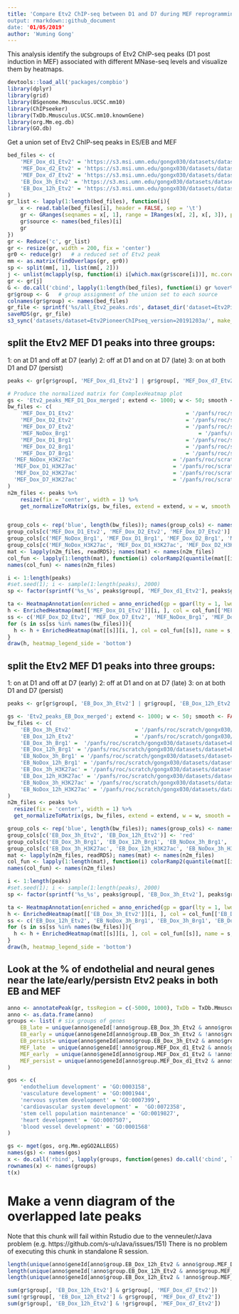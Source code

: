 ```yaml
---
title: 'Compare Etv2 ChIP-seq between D1 and D7 during MEF reprogramming
output: rmarkdown::github_document
date: '01/05/2019'
author: 'Wuming Gong'
---
```


This analysis identify the subgroups of Etv2 ChIP-seq peaks (D1 post induction in MEF) associated
with different MNase-seq levels and visualize them by heatmaps. 

```r
devtools::load_all('packages/compbio')
library(dplyr)
library(grid)
library(BSgenome.Mmusculus.UCSC.mm10)
library(ChIPseeker)
library(TxDb.Mmusculus.UCSC.mm10.knownGene)
library(org.Mm.eg.db)
library(GO.db)
```

Get a union set of Etv2 ChIP-seq peaks in ES/EB and MEF 
```r
bed_files <- c(
	'MEF_Dox_d1_Etv2' = 'https://s3.msi.umn.edu/gongx030/datasets/dataset=Etv2PioneerChIPseq_version=20191203a/MEF_Dox_d1_Etv2_summits.bed',
	'MEF_Dox_d2_Etv2' = 'https://s3.msi.umn.edu/gongx030/datasets/dataset=Etv2PioneerChIPseq_version=20191203a/MEF_Dox_d2_Etv2_summits.bed',
	'MEF_Dox_d7_Etv2' = 'https://s3.msi.umn.edu/gongx030/datasets/dataset=Etv2PioneerChIPseq_version=20191203a/MEF_Dox_d7_Etv2_summits.bed',
	'EB_Dox_3h_Etv2' = 'https://s3.msi.umn.edu/gongx030/datasets/dataset=Etv2PioneerChIPseq_version=20191203a/EB_Dox_3h_Etv2_summits.bed',
	'EB_Dox_12h_Etv2' = 'https://s3.msi.umn.edu/gongx030/datasets/dataset=Etv2PioneerChIPseq_version=20191203a/EB_Dox_12h_Etv2_summits.bed'
)
gr_list <- lapply(1:length(bed_files), function(i){
	x <- read.table(bed_files[i], header = FALSE, sep = '\t')
	gr <- GRanges(seqnames = x[, 1], range = IRanges(x[, 2], x[, 3]), peak_id = x[, 4], score = x[, 5])
	gr$source <- names(bed_files)[i]
	gr	
})
gr <- Reduce('c', gr_list)
gr <- resize(gr, width = 200, fix = 'center')
gr0 <- reduce(gr)	# a reduced set of Etv2 peak
mm <- as.matrix(findOverlaps(gr, gr0))
sp <- split(mm[, 1], list(mm[, 2]))
j <- unlist(mclapply(sp, function(i) i[which.max(gr$score[i])], mc.cores = 4))
gr <- gr[j]
G <- do.call('cbind', lapply(1:length(bed_files), function(i) gr %over% gr_list[[i]]))
gr$group <- G	# group assignment of the union set to each source
colnames(gr$group) <- names(bed_files)
gr_file <- sprintf('%s/all_Etv2_peaks.rds', dataset_dir('dataset=Etv2PioneerChIPseq_version=20191203a'))
saveRDS(gr, gr_file)
s3_sync('datasets/dataset=Etv2PioneerChIPseq_version=20191203a/', make_public = TRUE)
```

## split the Etv2 MEF D1 peaks into three groups: 
1: on at D1 and off at D7 (early)
2: off at D1 and on at D7 (late)
3: on at both D1 and D7 (persist)
```r
peaks <- gr[gr$group[, 'MEF_Dox_d1_Etv2'] | gr$group[, 'MEF_Dox_d7_Etv2']]

# Produce the normalized matrix for ComplexHeatmap plot
gs <- 'Etv2_peaks_MEF_D1_Dox_merged'; extend <- 1000; w <- 50; smooth <- FALSE; target_ratio <- 0.2; mc.cores <- 4
bw_files <- c(
	'MEF_Dox_D1_Etv2' 									= '/panfs/roc/scratch/gongx030/datasets/dataset=Etv2PioneerChIPseq_version=20191203a/MEF_Dox_d1_Etv2_FE.bw',
	'MEF_Dox_D2_Etv2' 									= '/panfs/roc/scratch/gongx030/datasets/dataset=Etv2PioneerChIPseq_version=20191203a/MEF_Dox_d2_Etv2_FE.bw',
	'MEF_Dox_D7_Etv2' 									= '/panfs/roc/scratch/gongx030/datasets/dataset=Etv2PioneerChIPseq_version=20191203a/MEF_Dox_d7_Etv2_FE.bw',
	'MEF_NoDox_Brg1' 										= '/panfs/roc/scratch/gongx030/datasets/dataset=Etv2PioneerChIPseq_version=20191203a/MEF_NoDox_d0_Brg1_FE.bw',
	'MEF_Dox_D1_Brg1' 									= '/panfs/roc/scratch/gongx030/datasets/dataset=Etv2PioneerChIPseq_version=20191203a/MEF_Dox_d1_Brg1_FE.bw',
	'MEF_Dox_D2_Brg1' 									= '/panfs/roc/scratch/gongx030/datasets/dataset=Etv2PioneerChIPseq_version=20191203a/MEF_Dox_d2_Brg1_FE.bw',
	'MEF_Dox_D7_Brg1' 									= '/panfs/roc/scratch/gongx030/datasets/dataset=Etv2PioneerChIPseq_version=20191203a/MEF_Dox_d7_Brg1_FE.bw',
  'MEF_NoDox_H3K27ac' 								= '/panfs/roc/scratch/gongx030/datasets/dataset=Etv2PioneerChIPseq_version=20191203a/MEF_NoDox_d0_H3K27ac_FE.bw',
  'MEF_Dox_D1_H3K27ac' 								= '/panfs/roc/scratch/gongx030/datasets/dataset=Etv2PioneerChIPseq_version=20191203a/MEF_Dox_d1_H3K27ac_FE.bw',
  'MEF_Dox_D2_H3K27ac' 								= '/panfs/roc/scratch/gongx030/datasets/dataset=Etv2PioneerChIPseq_version=20191203a/MEF_Dox_d2_H3K27ac_FE.bw',
  'MEF_Dox_D7_H3K27ac' 								= '/panfs/roc/scratch/gongx030/datasets/dataset=Etv2PioneerChIPseq_version=20191203a/MEF_Dox_d7_H3K27ac_FE.bw'
)
n2m_files <- peaks %>% 
	resize(fix = 'center', width = 1) %>% 
	get_normalizeToMatrix(gs, bw_files, extend = extend, w = w, smooth = smooth, target_ratio = target_ratio, mc.cores = mc.cores, force = FALSE)


group_cols <- rep('blue', length(bw_files)); names(group_cols) <- names(bw_files)
group_cols[c('MEF_Dox_D1_Etv2', 'MEF_Dox_D2_Etv2', 'MEF_Dox_D7_Etv2')] <- 'red'
group_cols[c('MEF_NoDox_Brg1', 'MEF_Dox_D1_Brg1', 'MEF_Dox_D2_Brg1', 'MEF_Dox_D7_Brg1')] <- 'purple'
group_cols[c('MEF_NoDox_H3K27ac', 'MEF_Dox_D1_H3K27ac', 'MEF_Dox_D2_H3K27ac', 'MEF_Dox_D7_H3K27ac')] <- 'darkgreen'
mat <- lapply(n2m_files, readRDS); names(mat) <- names(n2m_files)
col_fun <- lapply(1:length(mat), function(i) colorRamp2(quantile(mat[[i]], c(0.005, 0.995)), c('white', group_cols[i])))
names(col_fun) <- names(n2m_files)

i <- 1:length(peaks)
#set.seed(1); i <- sample(1:length(peaks), 2000)
sp <- factor(sprintf('%s_%s', peaks$group[, 'MEF_Dox_d1_Etv2'], peaks$group[, 'MEF_Dox_d7_Etv2']))

ta <- HeatmapAnnotation(enriched = anno_enriched(gp = gpar(lty = 1, lwd = 2, col = 1:nlevels(sp)), axis_param = list(facing = 'inside', at = -1000)))
h <- EnrichedHeatmap(mat[['MEF_Dox_D1_Etv2']][i, ], col = col_fun[['MEF_Dox_D1_Etv2']], split = sp[i], name = 'MEF_Dox_D1_Etv2', top_annotation = ta, pos_line = FALSE)
ss <- c('MEF_Dox_D2_Etv2', 'MEF_Dox_D7_Etv2', 'MEF_NoDox_Brg1', 'MEF_Dox_D1_Brg1', 'MEF_Dox_D2_Brg1', 'MEF_Dox_D7_Brg1', 'MEF_NoDox_H3K27ac', 'MEF_Dox_D1_H3K27ac', 'MEF_Dox_D2_H3K27ac', 'MEF_Dox_D7_H3K27ac')
for (s in ss[ss %in% names(bw_files)]){
  h <- h + EnrichedHeatmap(mat[[s]][i, ], col = col_fun[[s]], name = s, top_annotation = ta, pos_line = FALSE)
}
draw(h, heatmap_legend_side = 'bottom')

```


## split the Etv2 MEF D1 peaks into three groups: 
1: on at D1 and off at D7 (early)
2: off at D1 and on at D7 (late)
3: on at both D1 and D7 (persist)
```r
peaks <- gr[gr$group[, 'EB_Dox_3h_Etv2'] | gr$group[, 'EB_Dox_12h_Etv2']]

gs <- 'Etv2_peaks_EB_Dox_merged'; extend <- 1000; w <- 50; smooth <- FALSE; target_ratio <- 0.2; mc.cores <- 2
bw_files <- c(
	'EB_Dox_3h_Etv2' 					= '/panfs/roc/scratch/gongx030/datasets/dataset=Etv2PioneerChIPseq_version=20191203a/EB_Dox_3h_Etv2_FE.bw',
	'EB_Dox_12h_Etv2' 					= '/panfs/roc/scratch/gongx030/datasets/dataset=Etv2PioneerChIPseq_version=20191203a/EB_Dox_12h_Etv2_FE.bw',
	'EB_Dox_3h_Brg1' =  '/panfs/roc/scratch/gongx030/datasets/dataset=Etv2PioneerChIPseq_version=20191203a/EB_Dox_3h_Brg1_FE.bw',
	'EB_Dox_12h_Brg1' = '/panfs/roc/scratch/gongx030/datasets/dataset=Etv2PioneerChIPseq_version=20191203a/EB_Dox_12h_Brg1_FE.bw',
	'EB_NoDox_3h_Brg1' = '/panfs/roc/scratch/gongx030/datasets/dataset=Etv2PioneerChIPseq_version=20191203a/EB_NoDox_3h_Brg1_FE.bw',
	'EB_NoDox_12h_Brg1' = '/panfs/roc/scratch/gongx030/datasets/dataset=Etv2PioneerChIPseq_version=20191203a/EB_NoDox_12h_Brg1_FE.bw',
	'EB_Dox_3h_H3K27ac' = '/panfs/roc/scratch/gongx030/datasets/dataset=Etv2PioneerChIPseq_version=20191203a/EB_Dox_3h_H3K27ac_FE.bw',
	'EB_Dox_12h_H3K27ac' = '/panfs/roc/scratch/gongx030/datasets/dataset=Etv2PioneerChIPseq_version=20191203a/EB_Dox_12h_H3K27ac_FE.bw',
	'EB_NoDox_3h_H3K27ac' = '/panfs/roc/scratch/gongx030/datasets/dataset=Etv2PioneerChIPseq_version=20191203a/EB_NoDox_3h_H3K27ac_FE.bw',
	'EB_NoDox_12h_H3K27ac' = '/panfs/roc/scratch/gongx030/datasets/dataset=Etv2PioneerChIPseq_version=20191203a/EB_NoDox_12h_H3K27ac_FE.bw'
)
n2m_files <- peaks %>%
  resize(fix = 'center', width = 1) %>%
  get_normalizeToMatrix(gs, bw_files, extend = extend, w = w, smooth = smooth, target_ratio = target_ratio, mc.cores = mc.cores, force = FALSE)

group_cols <- rep('blue', length(bw_files)); names(group_cols) <- names(bw_files)
group_cols[c('EB_Dox_3h_Etv2', 'EB_Dox_12h_Etv2')] <- 'red'
group_cols[c('EB_Dox_3h_Brg1', 'EB_Dox_12h_Brg1', 'EB_NoDox_3h_Brg1', 'EB_NoDox_12h_Brg1')] <- 'purple'
group_cols[c('EB_Dox_3h_H3K27ac', 'EB_Dox_12h_H3K27ac', 'EB_NoDox_3h_H3K27ac', 'EB_NoDox_12h_H3K27ac')] <- 'darkgreen'
mat <- lapply(n2m_files, readRDS); names(mat) <- names(n2m_files)
col_fun <- lapply(1:length(mat), function(i) colorRamp2(quantile(mat[[i]], c(0.005, 0.995)), c('white', group_cols[i])))
names(col_fun) <- names(n2m_files)

i <- 1:length(peaks)
#set.seed(1); i <- sample(1:length(peaks), 2000)
sp <- factor(sprintf('%s_%s', peaks$group[, 'EB_Dox_3h_Etv2'], peaks$group[, 'EB_Dox_12h_Etv2']))

ta <- HeatmapAnnotation(enriched = anno_enriched(gp = gpar(lty = 1, lwd = 2, col = 1:nlevels(sp)), axis_param = list(facing = 'inside', at = -1000)))
h <- EnrichedHeatmap(mat[['EB_Dox_3h_Etv2']][i, ], col = col_fun[['EB_Dox_3h_Etv2']], split = sp[i], name = 'EB_Dox_3h_Etv2', top_annotation = ta, pos_line = FALSE)
ss <- c('EB_Dox_12h_Etv2', 'EB_NoDox_3h_Brg1', 'EB_Dox_3h_Brg1', 'EB_Dox_12h_Brg1', 'EB_NoDox_3h_H3K27ac', 'EB_Dox_3h_H3K27ac', 'EB_Dox_12h_H3K27ac')
for (s in ss[ss %in% names(bw_files)]){
  h <- h + EnrichedHeatmap(mat[[s]][i, ], col = col_fun[[s]], name = s, top_annotation = ta, pos_line = FALSE)
}
draw(h, heatmap_legend_side = 'bottom')
```


## Look at the % of endothelial and neural genes near the late/early/persistn Etv2 peaks in both EB and MEF
```r
anno <- annotatePeak(gr, tssRegion = c(-5000, 1000), TxDb = TxDb.Mmusculus.UCSC.mm10.knownGene, annoDb = 'org.Mm.eg.db')
anno <- as.data.frame(anno)
groups <- list(	# six groups of genes 
	EB_late = unique(anno$geneId[!anno$group.EB_Dox_3h_Etv2 & anno$group.EB_Dox_12h_Etv2]),
	EB_early = unique(anno$geneId[anno$group.EB_Dox_3h_Etv2 & !anno$group.EB_Dox_12h_Etv2]),
	EB_persist= unique(anno$geneId[anno$group.EB_Dox_3h_Etv2 & anno$group.EB_Dox_12h_Etv2]),
	MEF_late  = unique(anno$geneId[!anno$group.MEF_Dox_d1_Etv2 & anno$group.MEF_Dox_d7_Etv2]),
	MEF_early  = unique(anno$geneId[anno$group.MEF_Dox_d1_Etv2 & !anno$group.MEF_Dox_d7_Etv2]),
	MEF_persist = unique(anno$geneId[anno$group.MEF_Dox_d1_Etv2 & anno$group.MEF_Dox_d7_Etv2])
)

gos <- c(
	'endothelium development' = 'GO:0003158',
	'vasculature development' = 'GO:0001944',
	'nervous system development' = 'GO:0007399',
	'cardiovascular system development' =  'GO:0072358',
	'stem cell population maintenance' = 'GO:0019827',
	'heart development' = 'GO:0007507',
	'blood vessel development' = 'GO:0001568'
)

gs <- mget(gos, org.Mm.egGO2ALLEGS)
names(gs) <- names(gos)
x <- do.call('rbind', lapply(groups, function(genes) do.call('cbind', lapply(gs, function(go) sum(genes %in% go) / length(genes)))))
rownames(x) <- names(groups)
t(x)

```

# Make a venn diagram of the overlapped late peaks
Note that this chunk will fail within Rstudio due to the venneuler/rJava problem (e.g. https://github.com/s-u/rJava/issues/151)
There is no problem of executing this chunk in standalone R session.
```r
length(unique(anno$geneId[anno$group.EB_Dox_12h_Etv2 & anno$group.MEF_Dox_d7_Etv2]))
length(unique(anno$geneId[!anno$group.EB_Dox_12h_Etv2 & anno$group.MEF_Dox_d7_Etv2]))
length(unique(anno$geneId[anno$group.EB_Dox_12h_Etv2 & !anno$group.MEF_Dox_d7_Etv2]))

sum(gr$group[, 'EB_Dox_12h_Etv2'] & gr$group[, 'MEF_Dox_d7_Etv2'])
sum(!gr$group[, 'EB_Dox_12h_Etv2'] & gr$group[, 'MEF_Dox_d7_Etv2'])
sum(gr$group[, 'EB_Dox_12h_Etv2'] & !gr$group[, 'MEF_Dox_d7_Etv2'])

```

